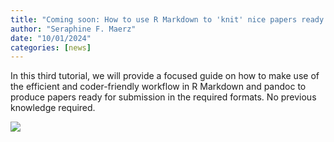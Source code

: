 ```yaml
---
title: "Coming soon: How to use R Markdown to 'knit' nice papers ready for submission in whatever format"
author: "Seraphine F. Maerz"
date: "10/01/2024"
categories: [news]
---
```


In this third tutorial, we will provide a focused guide on how to make use of the efficient and coder-friendly workflow in R Markdown and pandoc to produce papers ready for submission in the required formats. No previous knowledge required.

![](thumbnail.png)


